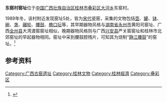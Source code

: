 '''东窑村窑址'''位于[[中国|中国]][[广西壮族自治区|广西壮族自治区]][[桂林市|桂林市]][[叠彩区|叠彩区]][[大河乡|大河乡]]东窑村。

1989年冬，该村附近发现窑址5处，皆为[[宋代|宋代]]瓷窑，采集的文物包括[[壶|壶]]、[[罐|罐]]、[[钵|钵]]、[[碗|碗]]、[[盏|盏]]、[[碾轮|碾轮]]、[[腰鼓|腰鼓]]、[[檐口坛|檐口坛]]等，其早期器物风格与[[湖南省|湖南省]][[永州市|永州市]]黄阳司窑址、广西[[全州县|全州县]]大湾渡窑窑址相似，晚期器物风格则与广西[[兴安县|兴安县]]严关窑窑址和桂林市北郊窑址的早起器物相同。窑址中采到腰鼓腔残片，可知其为烧制“[[静江腰鼓|静江腰鼓]]”的窑址。<ref>{{Cite web |url=http://www.gxdqw.com/bin/mse.exe?seachword=&K=b&A=10&rec=209&run=13 |title=文物志·第一章 古遗址、古墓葬·第一节 古遗址 |accessdate=2012-03-03 |archive-date=2016-03-04 |archive-url=https://web.archive.org/web/20160304133002/http://www.gxdqw.com/bin/mse.exe?seachword=&K=b&A=10&rec=209&run=13 |dead-url=yes }}</ref>

==参考资料==
{{reflist}}

[[Category:广西古窑遗址|Category:广西古窑遗址]]
[[Category:桂林文物|Category:桂林文物]]
[[Category:桂林經濟|Category:桂林經濟]]
[[Category:叠彩区|Category:叠彩区]]